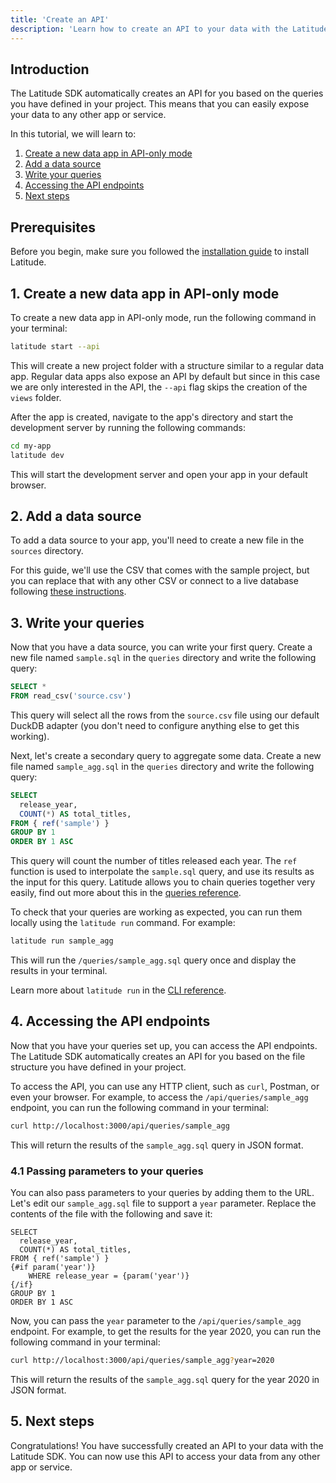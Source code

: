 ```yaml
---
title: 'Create an API'
description: 'Learn how to create an API to your data with the Latitude SDK'
---
```


## Introduction

The Latitude SDK automatically creates an API for you based on the queries you have defined in your project. This means that you can easily expose your data to any other app or service.

In this tutorial, we will learn to:

1. [Create a new data app in API-only mode](#1-create-a-new-data-app-in-api-only-mode)
2. [Add a data source](#2-add-a-data-source)
3. [Write your queries](#3-write-your-queries)
4. [Accessing the API endpoints](#4-accessing-the-api-endpoints)
5. [Next steps](#5-next-steps)

## Prerequisites

Before you begin, make sure you followed the [installation guide](/guides/getting-started/installation) to install Latitude.

## 1. Create a new data app in API-only mode

To create a new data app in API-only mode, run the following command in your terminal:

```bash
latitude start --api
```

This will create a new project folder with a structure similar to a regular data app. Regular data apps also expose an API by default but since in this case we are only interested in the API, the `--api` flag skips the creation of the `views` folder.

After the app is created, navigate to the app's directory and start the development server by running the following commands:

```bash
cd my-app
latitude dev
```

This will start the development server and open your app in your default browser.

## 2. Add a data source

To add a data source to your app, you'll need to create a new file in the `sources` directory.

For this guide, we'll use the CSV that comes with the sample project, but you can replace that with any other CSV or connect to a live database following [these instructions](/sources).

## 3. Write your queries

Now that you have a data source, you can write your first query. Create a new file named `sample.sql` in the `queries` directory and write the following query:

```sql sample.sql
SELECT *
FROM read_csv('source.csv')
```

This query will select all the rows from the `source.csv` file using our default DuckDB adapter (you don't need to configure anything else to get this working).

Next, let's create a secondary query to aggregate some data. Create a new file named `sample_agg.sql` in the `queries` directory and write the following query:

```sql sample_agg.sql
SELECT
  release_year,
  COUNT(*) AS total_titles,
FROM { ref('sample') }
GROUP BY 1
ORDER BY 1 ASC
```

This query will count the number of titles released each year. The `ref` function is used to interpolate the `sample.sql` query, and use its results as the input for this query. Latitude allows you to chain queries together very easily, find out more about this in the [queries reference](/queries).

To check that your queries are working as expected, you can run them locally using the `latitude run` command. For example:

```bash
latitude run sample_agg
```

This will run the `/queries/sample_agg.sql` query once and display the results in your terminal.

Learn more about `latitude run` in the [CLI reference](/guides/development/latitude-cli#running-queries).

## 4. Accessing the API endpoints

Now that you have your queries set up, you can access the API endpoints. The Latitude SDK automatically creates an API for you based on the file structure you have defined in your project.

To access the API, you can use any HTTP client, such as `curl`, Postman, or even your browser. For example, to access the `/api/queries/sample_agg` endpoint, you can run the following command in your terminal:

```bash
curl http://localhost:3000/api/queries/sample_agg
```

This will return the results of the `sample_agg.sql` query in JSON format.

### 4.1 Passing parameters to your queries

You can also pass parameters to your queries by adding them to the URL. Let's edit our `sample_agg.sql` file to support a `year` parameter. Replace the contents of the file with the following and save it:

```plaintext sample_agg.sql
SELECT
  release_year,
  COUNT(*) AS total_titles,
FROM { ref('sample') }
{#if param('year')}
    WHERE release_year = {param('year')}
{/if}
GROUP BY 1
ORDER BY 1 ASC
```

Now, you can pass the `year` parameter to the `/api/queries/sample_agg` endpoint. For example, to get the results for the year 2020, you can run the following command in your terminal:

```bash
curl http://localhost:3000/api/queries/sample_agg?year=2020
```

This will return the results of the `sample_agg.sql` query for the year 2020 in JSON format.

## 5. Next steps

Congratulations! You have successfully created an API to your data with the Latitude SDK. You can now use this API to access your data from any other app or service.